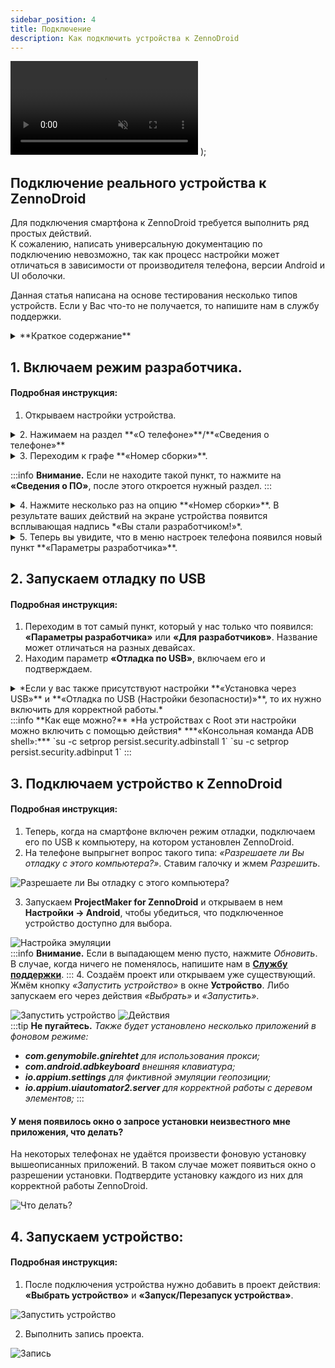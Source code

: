 ```yaml
---
sidebar_position: 4
title: Подключение
description: Как подключить устройства к ZennoDroid
---
```


  <video controls playsInline muted preload="auto" className='docsVideo'>
    <source src={source} type="video/mp4" />
</video>
);  

## Подключение реального устройства к ZennoDroid  

Для подключения смартфона к ZennoDroid требуется выполнить ряд простых действий.  
К сожалению, написать универсальную документацию по подключению невозможно, так как процесс настройки может отличаться в зависимости от производителя телефона, версии Android и UI оболочки.

Данная статья написана на основе тестирования несколько типов устройств. Если у Вас что-то не получается, то напишите нам в службу поддержки.  

<details>
<summary>**Краткое содержание**</summary>
<!--All you need is a blank line-->

    + Входим в режим разработчика.
    + Запускаем отладку по USB.  
    + Подключаемся к ZennoDroid.  
    + Запуск устройства.
</details>   

## 1. Включаем режим разработчика.  
#### Подробная инструкция:  

1. Открываем настройки устройства.  
 
<details>
<summary>2. Нажимаем на раздел **«О телефоне»**/**«Сведения о телефоне»**</summary>  

![Сведения о телефоне](./assets/devices_pic1.png) 
</details>   

<details>
<summary>3. Переходим к графе **«Номер сборки»**.</summary>  

![Сведения о ПО](./assets/devices_pic2.png) 
</details> 

:::info **Внимание.**
Если не находите такой пункт, то нажмите на **«Сведения о ПО»**, после этого откроется нужный раздел.
:::

<details>
<summary>4. Нажмите несколько раз на опцию **«Номер сборки»**. В результате ваших действий на экране устройства появится всплывающая надпись *«Вы стали разработчиком!»*.</summary>  

![Номер сборки](./assets/devices_pic3.png) ![Вы стали разработчиком](./assets/devices_pic4.png) 
</details> 
  
<details>
<summary>5. Теперь вы увидите, что в меню настроек телефона появился новый пункт **«Параметры разработчика»**.</summary>  

![Параметры разработчика](./assets/devices_pic5.png)  
</details>
 
## 2. Запускаем отладку по USB  
#### Подробная инструкция:  

1. Переходим в тот самый пункт, который у нас только что появился: **«Параметры разработчика»** или **«Для разработчиков»**. Название может отличаться на разных девайсах.  
2. Находим параметр **«Отладка по USB»**, включаем его и подтверждаем.  
<details>
<summary>*Если у вас также присутствуют настройки **«Установка через USB»** и **«Отладка по USB (Настройки безопасности)»**, то их нужно включить для корректной работы.*</summary>  

![Отладка по USB](./assets/devices_pic6.png) ![Установка через USB](./assets/devices_pic7.png)
</details>   
:::info **Как еще можно?**
*На устройствах с Root эти настройки можно включить c помощью действия*  
***«Консольная команда ADB shell»:***   
`su -c setprop persist.security.adbinstall 1`    
`su -c setprop persist.security.adbinput 1`
::: 

## 3. Подключаем устройство к ZennoDroid 
#### Подробная инструкция:  

1. Теперь, когда на смартфоне включен режим отладки, подключаем его по USB к компьютеру, на котором установлен ZennoDroid.  
2. На телефоне выпрыгнет вопрос такого типа: *«Разрешаете ли Вы отладку с этого компьютера?»*. Ставим галочку и жмем *Разрешить*.  

![Разрешаете ли Вы отладку с этого компьютера?](./assets/devices_pic8.png)  

3. Запускаем **ProjectMaker for ZennoDroid** и открываем в нем **Настройки → Android**, чтобы убедиться, что подключенное устройство доступно для выбора.    

![Настройка эмуляции](./assets/devices_pic9.png)  
:::info **Внимание.**
Если в выпадающем меню пусто, нажмите *Обновить*. В случае, когда ничего не поменялось, напишите нам в [**Службу поддержки**](https://helpdesk.zennolab.com/ru).
:::
4. Создаём проект или открываем уже существующий. Жмём кнопку *«Запустить устройство»* в окне **Устройство**. Либо запускаем его через действия *«Выбрать»* и *«Запустить»*.  

![Запустить устройство](./assets/devices_pic10.png) ![Действия](./assets/devices_pic11.png)  
:::tip **Не пугайтесь.**
 *Также будет установлено несколько приложений в фоновом режиме:*  
- ***com.genymobile.gnirehtet** для использования прокси;*  
- ***com.android.adbkeyboard** внешняя клавиатура;*  
- ***io.appium.settings** для фиктивной эмуляции геопозиции;*  
- ***io.appium.uiautomator2.server** для корректной работы с деревом элементов;*
:::
>  

#### У меня появилось окно о запросе установки неизвестного мне приложения, что делать?  

На некоторых телефонах не удаётся произвести фоновую установку вышеописанных приложений. В таком случае может появиться окно о разрешении установки. Подтвердите установку каждого из них для корректной работы ZennoDroid.

![Что делать?](./assets/devices_pic12.png)  

## 4. Запускаем устройство:  
#### Подробная инструкция:   

1. После подключения устройства нужно добавить в проект действия:  
**«Выбрать устройство»** и **«Запуск/Перезапуск устройства»**.

![Запустить устройство](./assets/start_pic1.png)  

2. Выполнить запись проекта.     

![Запись](./assets/start_pic2.png) 

